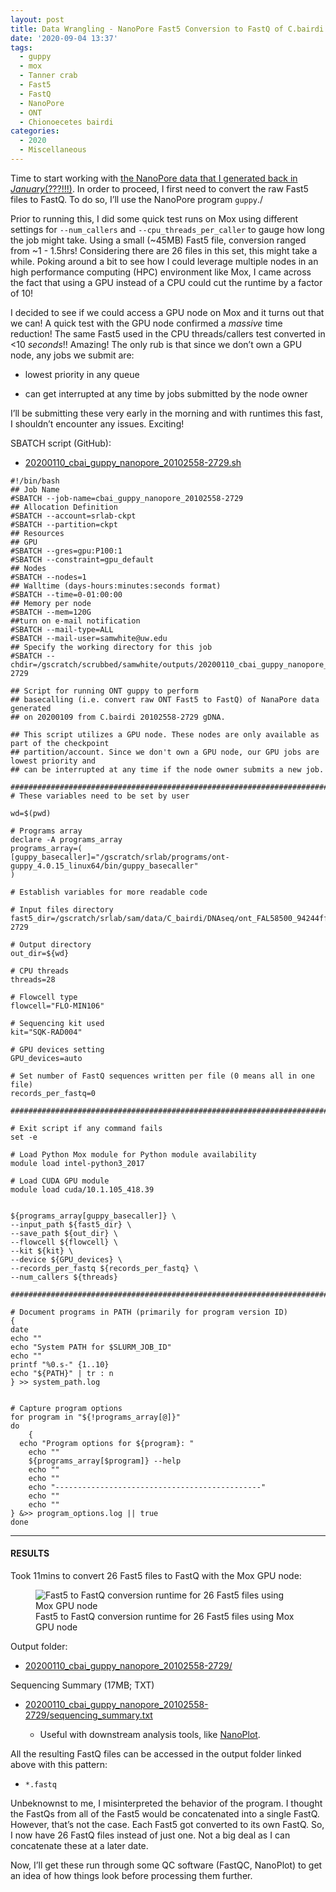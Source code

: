 ```yaml
---
layout: post
title: Data Wrangling - NanoPore Fast5 Conversion to FastQ of C.bairdi 20102558-2729 Run-01 on Mox with GPU Node
date: '2020-09-04 13:37'
tags:
  - guppy
  - mox
  - Tanner crab
  - Fast5
  - FastQ
  - NanoPore
  - ONT
  - Chionoecetes bairdi
categories:
  - 2020
  - Miscellaneous
---
```

Time to start working with [the NanoPore data that I generated back in _January_(???!!!)](https://robertslab.github.io/sams-notebook/posts/2020/2020-01-09-NanoPore-Sequencing-C.bairdi-gDNA-Sample-20102558-2729/). In order to proceed, I first need to convert the raw Fast5 files to FastQ. To do so, I'll use the NanoPore program `guppy`./

Prior to running this, I did some quick test runs on Mox using different settings for `--num_callers` and `--cpu_threads_per_caller` to gauge how long the job might take. Using a small (~45MB) Fast5 file, conversion ranged from ~1 - 1.5hrs! Considering there are 26 files in this set, this might take a while. Poking around a bit to see how I could leverage multiple nodes in an high performance computing (HPC) environment like Mox, I came across the fact that using a GPU instead of a CPU could cut the runtime by a factor of 10!

I decided to see if we could access a GPU node on Mox and it turns out that we can! A quick test with the GPU node confirmed a _massive_ time reduction! The same Fast5 used in the CPU threads/callers test converted in <10 _seconds_!! Amazing! The only rub is that since we don't own a GPU node, any jobs we submit are:

- lowest priority in any queue

- can get interrupted at any time by jobs submitted by the node owner

I'll be submitting these very early in the morning and with runtimes this fast, I shouldn't encounter any issues. Exciting!

SBATCH script (GitHub):

- [20200110_cbai_guppy_nanopore_20102558-2729.sh](https://github.com/RobertsLab/sams-notebook/blob/master/sbatch_scripts/20200110_cbai_guppy_nanopore_20102558-2729.sh)


```shell
#!/bin/bash
## Job Name
#SBATCH --job-name=cbai_guppy_nanopore_20102558-2729
## Allocation Definition
#SBATCH --account=srlab-ckpt
#SBATCH --partition=ckpt
## Resources
## GPU
#SBATCH --gres=gpu:P100:1
#SBATCH --constraint=gpu_default
## Nodes
#SBATCH --nodes=1
## Walltime (days-hours:minutes:seconds format)
#SBATCH --time=0-01:00:00
## Memory per node
#SBATCH --mem=120G
##turn on e-mail notification
#SBATCH --mail-type=ALL
#SBATCH --mail-user=samwhite@uw.edu
## Specify the working directory for this job
#SBATCH --chdir=/gscratch/scrubbed/samwhite/outputs/20200110_cbai_guppy_nanopore_20102558-2729

## Script for running ONT guppy to perform
## basecalling (i.e. convert raw ONT Fast5 to FastQ) of NanaPore data generated
## on 20200109 from C.bairdi 20102558-2729 gDNA.

## This script utilizes a GPU node. These nodes are only available as part of the checkpoint
## partition/account. Since we don't own a GPU node, our GPU jobs are lowest priority and
## can be interrupted at any time if the node owner submits a new job.

###################################################################################
# These variables need to be set by user

wd=$(pwd)

# Programs array
declare -A programs_array
programs_array=(
[guppy_basecaller]="/gscratch/srlab/programs/ont-guppy_4.0.15_linux64/bin/guppy_basecaller"
)

# Establish variables for more readable code

# Input files directory
fast5_dir=/gscratch/srlab/sam/data/C_bairdi/DNAseq/ont_FAL58500_94244ffd_20102558-2729

# Output directory
out_dir=${wd}

# CPU threads
threads=28

# Flowcell type
flowcell="FLO-MIN106"

# Sequencing kit used
kit="SQK-RAD004"

# GPU devices setting
GPU_devices=auto

# Set number of FastQ sequences written per file (0 means all in one file)
records_per_fastq=0

###################################################################################

# Exit script if any command fails
set -e

# Load Python Mox module for Python module availability
module load intel-python3_2017

# Load CUDA GPU module
module load cuda/10.1.105_418.39


${programs_array[guppy_basecaller]} \
--input_path ${fast5_dir} \
--save_path ${out_dir} \
--flowcell ${flowcell} \
--kit ${kit} \
--device ${GPU_devices} \
--records_per_fastq ${records_per_fastq} \
--num_callers ${threads}

###################################################################################

# Document programs in PATH (primarily for program version ID)
{
date
echo ""
echo "System PATH for $SLURM_JOB_ID"
echo ""
printf "%0.s-" {1..10}
echo "${PATH}" | tr : n
} >> system_path.log


# Capture program options
for program in "${!programs_array[@]}"
do
	{
  echo "Program options for ${program}: "
	echo ""
	${programs_array[$program]} --help
	echo ""
	echo ""
	echo "----------------------------------------------"
	echo ""
	echo ""
} &>> program_options.log || true
done
```

---

#### RESULTS

Took 11mins to convert 26 Fast5 files to FastQ with the Mox GPU node:

![Fast5 to FastQ conversion runtime for 26 Fast5 files using Mox GPU node](https://github.com/RobertsLab/sams-notebook/blob/master/images/screencaps/20200110_cbai_guppy_nanopore_20102558-2729_runtime.png?raw=true)

Output folder:

- [20200110_cbai_guppy_nanopore_20102558-2729/](https://gannet.fish.washington.edu/Atumefaciens/20200110_cbai_guppy_nanopore_20102558-2729/)

Sequencing Summary (17MB; TXT)

- [20200110_cbai_guppy_nanopore_20102558-2729/sequencing_summary.txt](https://gannet.fish.washington.edu/Atumefaciens/20200110_cbai_guppy_nanopore_20102558-2729/sequencing_summary.txt)

  - Useful with downstream analysis tools, like [NanoPlot](https://github.com/wdecoster/NanoPlot).

All the resulting FastQ files can be accessed in the output folder linked above with this pattern:

- `*.fastq`

Unbeknownst to me, I misinterpreted the behavior of the program. I thought the FastQs from all of the Fast5 would be concatenated into a single FastQ. However, that's not the case. Each Fast5 got converted to its own FastQ. So, I now have 26 FastQ files instead of just one. Not a big deal as I can concatenate these at a later date.

Now, I'll get these run through some QC software (FastQC, NanoPlot) to get an idea of how things look before processing them further.
